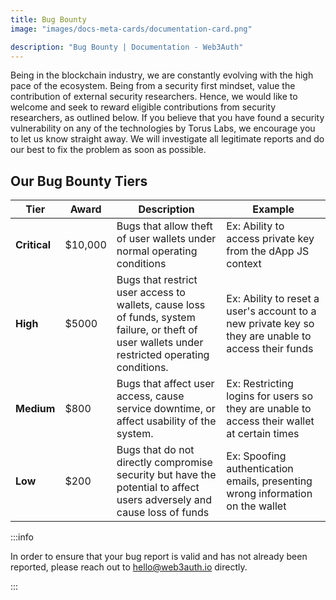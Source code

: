 ```yaml
---
title: Bug Bounty
image: "images/docs-meta-cards/documentation-card.png"

description: "Bug Bounty | Documentation - Web3Auth"
---
```


Being in the blockchain industry, we are constantly evolving with the high pace of the ecosystem.
Being from a security first mindset, value the contribution of external security researchers. Hence,
we would like to welcome and seek to reward eligible contributions from security researchers, as
outlined below. If you believe that you have found a security vulnerability on any of the
technologies by Torus Labs, we encourage you to let us know straight away. We will investigate all
legitimate reports and do our best to fix the problem as soon as possible.

## Our Bug Bounty Tiers

| Tier         | Award   | Description                                                                                                                                     | Example                                                                                             |
| ------------ | ------- | ----------------------------------------------------------------------------------------------------------------------------------------------- | --------------------------------------------------------------------------------------------------- |
| **Critical** | $10,000 | Bugs that allow theft of user wallets under normal operating conditions                                                                         | Ex: Ability to access private key from the dApp JS context                                          |
| **High**     | $5000   | Bugs that restrict user access to wallets, cause loss of funds, system failure, or theft of user wallets under restricted operating conditions. | Ex: Ability to reset a user's account to a new private key so they are unable to access their funds |
| **Medium**   | $800    | Bugs that affect user access, cause service downtime, or affect usability of the system.                                                        | Ex: Restricting logins for users so they are unable to access their wallet at certain times         |
| **Low**      | $200    | Bugs that do not directly compromise security but have the potential to affect users adversely and cause loss of funds                          | Ex: Spoofing authentication emails, presenting wrong information on the wallet                      |

:::info

In order to ensure that your bug report is valid and has not already been reported, please reach out
to hello@web3auth.io directly.

:::
